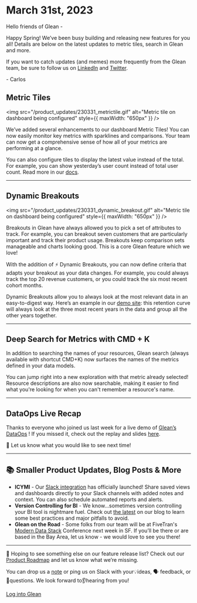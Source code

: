 # March 31st, 2023

Hello friends of Glean -

Happy Spring! We’ve been busy building and releasing new features for you all! Details are below on the latest updates to metric tiles, search in Glean and more.

If you want to catch updates (and memes) more frequently from the Glean team, be sure to follow us on [LinkedIn](https://www.linkedin.com/company/gleanhq) and [Twitter](https://twitter.com/gleanhq).

\- Carlos

## Metric Tiles

<img
  src="/product_updates/230331_metrictile.gif"
  alt="Metric tile on dashboard being configured"
  style={{ maxWidth: "650px" }}
/>

We’ve added several enhancements to our dashboard Metric Tiles! You can now easily monitor key metrics with sparklines and comparisons. Your team can now get a comprehensive sense of how all of your metrics are performing at a glance.

You can also configure tiles to display the latest value instead of the total. For example, you can show yesterday’s user count instead of total user count. Read more in our [docs](/docs/dashboards/Metrics/).

---

## Dynamic Breakouts

<img
  src="/product_updates/230331_dynamic_breakout.gif"
  alt="Metric tile on dashboard being configured"
  style={{ maxWidth: "650px" }}
/>

Breakouts in Glean have always allowed you to pick a set of attributes to track. For example, you can breakout seven customers that are particularly important and track their product usage. Breakouts keep comparison sets manageable and charts looking good. This is a core Glean feature which we love!

With the addition of ⚡️ Dynamic Breakouts, you can now define criteria that adapts your breakout as your data changes. For example, you could always track the top 20 revenue customers, or you could track the six most recent cohort months.

Dynamic Breakouts allow you to always look at the most relevant data in an easy-to-digest way. Here’s an example in our [demo site](https://demo.glean.io/app/sv/c5120fe8-b0a0-36e3-bc56-a795c081722e?explore=j1uKGyVZR2RIcsnk): this retention curve will always look at the three most recent years in the data and group all the other years together.

---

## Deep Search for Metrics with CMD + K

In addition to searching the names of your resources, Glean search (always available with shortcut CMD+K) now surfaces the names of the metrics defined in your data models.

You can jump right into a new exploration with that metric already selected! Resource descriptions are also now searchable, making it easier to find what you're looking for when you can't remember a resource's name.

---

## DataOps Live Recap

Thanks to everyone who joined us last week for a live demo of [Glean’s DataOps](/docs/data-ops/) ! If you missed it, check out the replay and slides [here](https://drive.google.com/drive/folders/1cip1qgFsy_si35uBRpO-0FCmCyQe9gB9?usp=sharing).

📣 Let us know what you would like to see next time!

---

## 📚 Smaller Product Updates, Blog Posts & More

- **ICYMI** - Our [Slack integration](https://slack.com/apps/A01KE0WF6CX-glean?tab=more_info) has officially launched! Share saved views and dashboards directly to your Slack channels with added notes and context. You can also schedule automated reports and alerts.
- **Version Controlling for BI** - We know…sometimes version controlling your BI tool is nightmare fuel. Check out [the latest](https://glean.io/blog-posts/how-to-do-version-control-for-business-intelligence) on our blog to learn some best practices and major pitfalls to avoid.
- **Glean on the Road** - Some folks from our team will be at FiveTran's [Modern Data Stack](https://www.moderndatastackconference.com/) Conference next week in SF. If you’ll be there or are based in the Bay Area, let us know - we would love to see you there!

---

👀 Hoping to see something else on our feature release list? Check out our [Product Roadmap](https://docs.glean.io/product-roadmap/product-roadmap/) and let us know what we’re missing.

You can drop us a [note](mailto:support@glean.io?subject=null&body=null) or ping us on Slack with your💡ideas, 🗣 feedback, or 🙋questions. We look forward to👂hearing from you!

[Log into Glean](https://glean.io/app)
